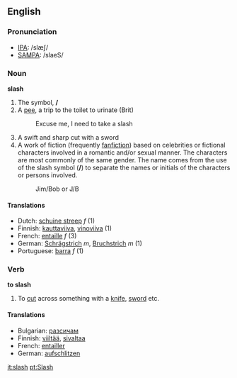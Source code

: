 ==English==
{{Punctuation marks}}
===Pronunciation===
*[[w:IPA|IPA]]: /slæʃ/
*[[w:SAMPA|SAMPA]]: /slaeS/

===Noun===
'''slash'''

#The symbol, '''/'''
#A [[pee]], a trip to the toilet to urinate (Brit)
#:Excuse me, I need to take a slash
#A swift and sharp cut with a sword
#A work of fiction (frequently [[fanfiction]]) based on celebrities or fictional characters involved in a romantic and/or sexual manner. The characters are most commonly of the same gender.  The name comes from the use of the slash symbol ('''/''') to separate the names or initials of the characters or persons involved.
#:Jim/Bob or J/B
====Translations====
*Dutch: [[schuine streep]] ''f'' (1)
*Finnish: [[kauttaviiva]], [[vinoviiva]] (1)
*French: [[entaille]] ''f'' (3) 
*German: [[Schrägstrich]] ''m'', [[Bruchstrich]] ''m'' (1)
*Portuguese: [[barra]] ''f'' (1)

===Verb===
'''to slash'''

#To [[cut]] across something with a [[knife]], [[sword]] etc.

====Translations====
*Bulgarian: [[разсичам]]
*Finnish: [[viiltää]], [[sivaltaa]]
*French: [[entailler]]
*German: [[aufschlitzen]]

[[it:slash]]
[[pt:Slash]]